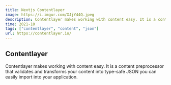 ```yaml
---
title: Nextjs Contentlayer
image: https://i.imgur.com/XJjY44Q.jpeg
description: Contentlayer makes working with content easy. It is a content preprocessor that validates and transforms your content into type-safe JSON you can easily import into your application.
time: 2021-10
tags: ["contentlayer", "content", "json"]
url: https://contentlayer.io/
---
```


## Contentlayer

Contentlayer makes working with content easy. It is a content preprocessor that validates and transforms your content into type-safe JSON you can easily import into your application.
